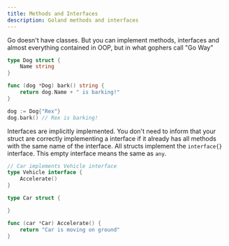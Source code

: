 ```yaml
---
title: Methods and Interfaces
description: Goland methods and interfaces
---
```


Go doesn't have classes. But you can implement methods, interfaces and almost everything contained in OOP, but in what gophers call "Go Way"

```go
type Dog struct {
    Name string
}

func (dog *Dog) bark() string {
    return dog.Name + " is barking!"
}

dog := Dog{"Rex"}
dog.bark() // Rex is barking!
```

Interfaces are implicitly implemented. You don't need to inform that your struct are correctly implementing a interface if it already has all methods with the same name of the interface.
All structs implement the `interface{}` interface. This empty interface means the same as `any`.

```go
// Car implements Vehicle interface
type Vehicle interface {
    Accelerate()
}

type Car struct {

}

func (car *Car) Accelerate() {
    return "Car is moving on ground"
}
```
